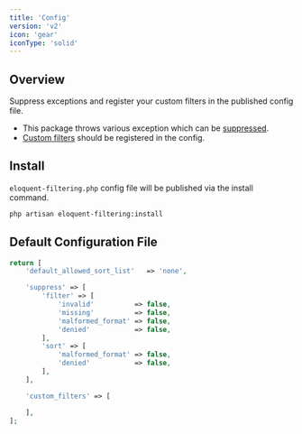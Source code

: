 ```yaml
---
title: 'Config'
version: 'v2'
icon: 'gear'
iconType: 'solid'
---
```


## Overview

Suppress exceptions and register your custom filters in the published config file.

- This package throws various exception which can be [suppressed](/v2/digging-deeper/suppressing-exceptions).
- [Custom filters](/v2/digging-deeper/custom-filters) should be registered in the config.

## Install

`eloquent-filtering.php` config file will be published via the install command.

```bash
php artisan eloquent-filtering:install
```

## Default Configuration File

```php
return [
    'default_allowed_sort_list'   => 'none',

    'suppress' => [
        'filter' => [
            'invalid'          => false,
            'missing'          => false,
            'malformed_format' => false,
            'denied'           => false,
        ],
        'sort' => [
            'malformed_format' => false,
            'denied'           => false,
        ],
    ],

    'custom_filters' => [

    ],
];
```